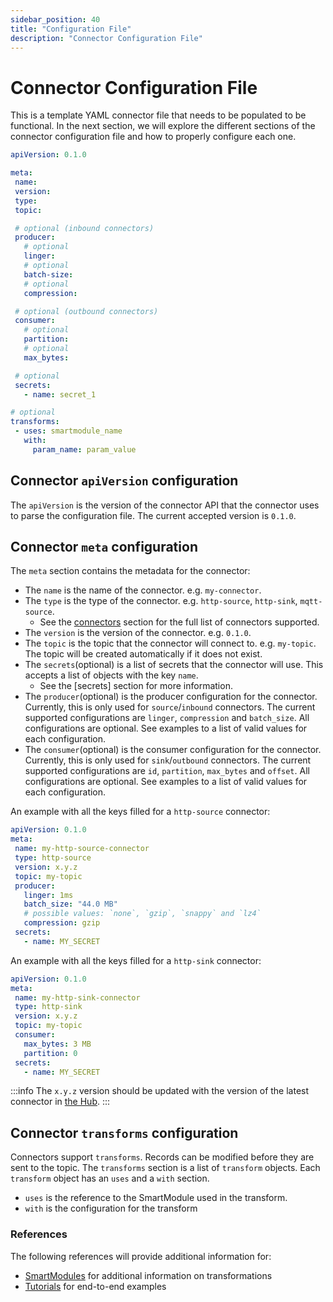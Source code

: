 ```yaml
---
sidebar_position: 40
title: "Configuration File"
description: "Connector Configuration File"
---
```


# Connector Configuration File

This is a template YAML connector file that needs to be populated to be functional. In the next section, we will explore the different sections of the connector configuration file and how to properly configure each one.

```yaml title="connector.yaml"
apiVersion: 0.1.0

meta:
 name:
 version:
 type:
 topic:

 # optional (inbound connectors)
 producer:
   # optional
   linger:
   # optional
   batch-size:
   # optional
   compression:

 # optional (outbound connectors)
 consumer:
   # optional
   partition:
   # optional
   max_bytes:

 # optional
 secrets:
   - name: secret_1

# optional
transforms:
 - uses: smartmodule_name
   with:
     param_name: param_value
```

## Connector `apiVersion` configuration

The `apiVersion` is the version of the connector API that the connector uses to parse the configuration file. The current accepted version is `0.1.0`.

## Connector `meta` configuration

The `meta` section contains the metadata for the connector:

* The `name` is the name of the connector. e.g. `my-connector`.
* The `type` is the type of the connector. e.g. `http-source`, `http-sink`, `mqtt-source`.
  * See the [connectors] section for the full list of connectors supported.
* The `version` is the version of the connector. e.g. `0.1.0`.
* The `topic` is the topic that the connector will connect to. e.g. `my-topic`. The topic will be created automatically if it does not exist.
* The `secrets`(optional) is a list of secrets that the connector will use. This accepts a list of objects with the key `name`.
  * See the [secrets] section for more information.
* The `producer`(optional) is the producer configuration for the connector. Currently, this is only used for `source`/`inbound` connectors. The current supported configurations are `linger`, `compression` and `batch_size`. All configurations are optional. See examples to a list of valid values for each configuration.
* The `consumer`(optional) is the consumer configuration for the connector. Currently, this is only used for `sink`/`outbound` connectors. The current supported configurations are `id`, `partition`, `max_bytes` and `offset`. All configurations are optional. See examples to a list of valid values for each configuration.

An example with all the keys filled for a `http-source` connector:

```yaml
apiVersion: 0.1.0
meta:
 name: my-http-source-connector
 type: http-source
 version: x.y.z
 topic: my-topic
 producer:
   linger: 1ms
   batch_size: "44.0 MB"
   # possible values: `none`, `gzip`, `snappy` and `lz4`
   compression: gzip
 secrets:
   - name: MY_SECRET

```

An example with all the keys filled for a `http-sink` connector:

```yaml
apiVersion: 0.1.0
meta:
 name: my-http-sink-connector
 type: http-sink
 version: x.y.z
 topic: my-topic
 consumer:
   max_bytes: 3 MB
   partition: 0
 secrets:
   - name: MY_SECRET
```

:::info
The `x.y.z` version should be updated with the version of the latest connector in [the Hub].
:::

## Connector `transforms` configuration

Connectors support `transforms`. Records can be modified before they are sent to the topic. The `transforms` section is a list of `transform` objects. Each `transform` object has an `uses` and a `with` section.

* `uses` is the reference to the SmartModule used in the transform.
* `with` is the configuration for the transform


### References

The following references will provide additional information for:

* [SmartModules] for additional information on transformations
* [Tutorials] for end-to-end examples


[SmartModules]: smartmodules/introduction.mdx
[Tutorials]: fluvio/tutorials/index.md
[connectors]: connectors/overview.mdx
[the Hub]: hub/connectors/index.md
